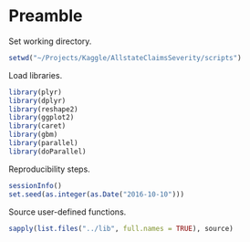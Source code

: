 # Preamble

Set working directory.

```{r}
setwd("~/Projects/Kaggle/AllstateClaimsSeverity/scripts")
```

Load libraries.

```{r, include = FALSE, messages = FALSE}
library(plyr)
library(dplyr)
library(reshape2)
library(ggplot2)
library(caret)
library(gbm)
library(parallel)
library(doParallel)
```

Reproducibility steps.

```{r}
sessionInfo()
set.seed(as.integer(as.Date("2016-10-10")))
```

Source user-defined functions.

```{r}
sapply(list.files("../lib", full.names = TRUE), source)
```
